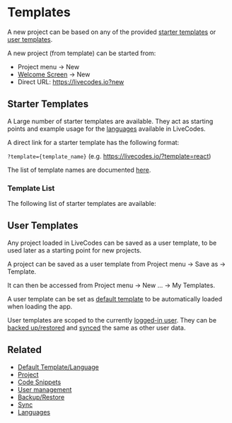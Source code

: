 # Templates


A new project can be based on any of the provided [starter templates](#starter-templates) or [user templates](#user-templates).

A new project (from template) can be started from:

- Project menu → New
- [Welcome Screen](./welcome.md) → New
- Direct URL: https://livecodes.io?new

## Starter Templates

A Large number of starter templates are available. They act as starting points and example usage for the [languages](../languages/index.md) available in LiveCodes.

A direct link for a starter template has the following format:

`?template={template_name}` (e.g. https://livecodes.io/?template=react)

The list of template names are documented [here](../api/internal/type-aliases/TemplateName.md).

### Template List

The following list of starter templates are available:

<TemplateList />

## User Templates

Any project loaded in LiveCodes can be saved as a user template, to be used later as a starting point for new projects.

A project can be saved as a user template from Project menu → Save as → Template.

It can then be accessed from Project menu → New ... → My Templates.

A user template can be set as [default template](./default-template-language.md) to be automatically loaded when loading the app.

User templates are scoped to the currently [logged-in user](./user-management.md). They can be [backed up/restored](./backup-restore.md) and [synced](./sync.md) the same as other user data.

## Related

- [Default Template/Language](./default-template-language.md)
- [Project](./projects.md)
- [Code Snippets](./snippets.md)
- [User management](./user-management.md)
- [Backup/Restore](./backup-restore.md)
- [Sync](./sync.md)
- [Languages](../languages/index.md)
